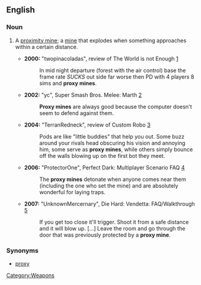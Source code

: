 ==English==
===Noun===
{{en-noun|sg=[[proxy]] [[mine]]}}

# {{context|gaming|slang}} A [[proximity mine]]; a [[mine]] that explodes when something approaches within a certain distance.
#*'''2000:''' "twopinacoladas", review of The World is not Enough [http://www.gamefaqs.com/console/n64/review/R12476.html]
#*:In mid night departure (forest with the air control) base the frame rate ''SUCKS'' out side far worse then PD with 4 players 8 sims and '''proxy mines'''.
#*'''2002:''' "yc", Super Smash Bros. Melee: Marth [http://www.gamefaqs.com/console/gamecube/file/516492/18648]
#*:'''Proxy mines''' are always good because the computer doesn't seem to defend against them.
#*'''2004:''' "TerranRedneck", review of Custom Robo [http://www.gamefaqs.com/console/gamecube/review/R73394.html]
#*:Pods are like "little buddies" that help you out. Some buzz around your rivals head obscuring his vision and annoying him, some serve as '''proxy mines''', while others simply bounce off the walls blowing up on the first bot they meet.
#*'''2006:''' "ProtectorOne", Perfect Dark: Multiplayer Scenario FAQ [http://www.gamefaqs.com/console/n64/file/198275/43519]
#*:The '''proxy mines''' detonate when anyone comes near them (including the one who set the mine) and are absolutely wonderful for laying traps.
#*'''2007:''' "UnknownMercernary", Die Hard: Vendetta: FAQ/Walkthrough [http://www.gamefaqs.com/console/gamecube/file/479800/47821]
#*:If you get too close it'll trigger. Shoot it from a safe distance and it will blow up. [...] Leave the room and go through the door that was previously protected by a '''proxy mine'''.
===Synonyms===
*[[proxy]]
[[Category:Weapons]]